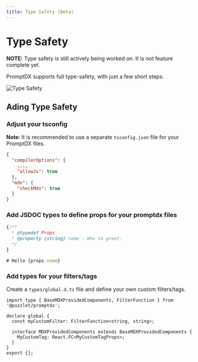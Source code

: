 ```yaml
---
title: Type Safety (Beta)
---
```


# Type Safety

**NOTE:** Type safety is still actively being worked on. It is not feature complete yet.

PromptDX supports full type-safety, with just a few short steps.

![Type Safety](/img/type-safety.gif)

## Ading Type Safety

### Adjust your tsconfig

**Note**: It is recommended to use a separate `tsconfig.json` file for your PromptDX files.

```json
{
  "compilerOptions": {
    ...,
    "allowJs": true
  },
  "mdx": {
    "checkMdx": true
  }
}
```

### Add JSDOC types to define props for your promptdx files
```jsx
{/**
  * @typedef Props
  * @property {string} name - Who to greet.
  */
}

# Hello {props.name}
```

### Add types for your filters/tags

Create a `types/global.d.ts` file and define your own custom filters/tags.

```tsx
import type { BaseMDXProvidedComponents, FilterFunction } from '@puzzlet/promptdx';

declare global {
  const myCustomFilter: FilterFunction<string, string>;

  interface MDXProvidedComponents extends BaseMDXProvidedComponents {
    MyCustomTag: React.FC<MyCustomTagProps>;
  }
}
export {};
```